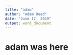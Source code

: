 ```yaml
---
title: "adam"
author: "Adam Reed"
date: "June 17, 2019"
output: word_document
---
```


# adam was here